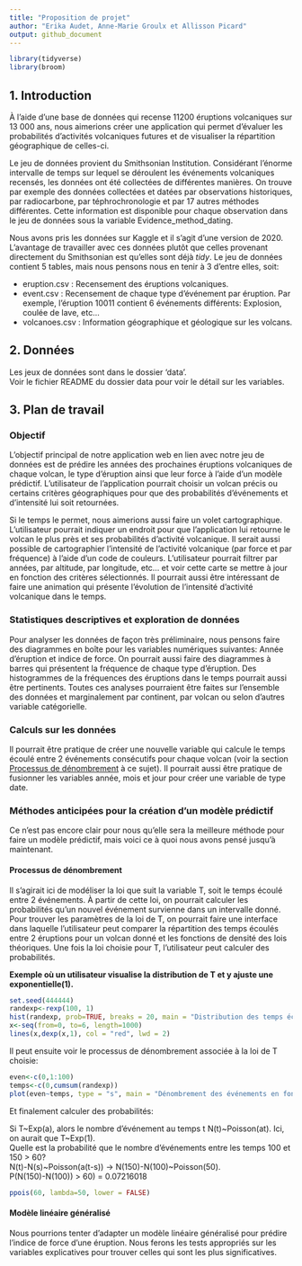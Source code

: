 ```yaml
---
title: "Proposition de projet"
author: "Erika Audet, Anne-Marie Groulx et Allisson Picard"
output: github_document
---
```


```r
library(tidyverse)
library(broom)
```

## 1. Introduction

À l’aide d’une base de données qui recense 11200 éruptions volcaniques sur 13 000 ans, nous aimerions créer une application qui permet d’évaluer les probabilités d’activités volcaniques futures et de visualiser la répartition géographique de celles-ci. 

Le jeu de données provient du Smithsonian Institution. Considérant l’énorme intervalle de temps sur lequel se déroulent les événements volcaniques recensés, les données ont été collectées de différentes manières. On trouve par exemple des données collectées et datées par observations historiques, par radiocarbone, par téphrochronologie et par 17 autres méthodes différentes. Cette information est disponible pour chaque observation dans le jeu de données sous la variable Evidence_method_dating. 

Nous avons pris les données sur Kaggle et il s’agit d’une version de 2020. L’avantage de travailler avec ces données plutôt que celles provenant directement du Smithsonian est qu’elles sont déjà *tidy*. Le jeu de données contient 5 tables, mais nous pensons nous en tenir à 3 d’entre elles, soit: 

- eruption.csv : Recensement des éruptions volcaniques. 
- event.csv : Recensement de chaque type d'événement par éruption. Par exemple, l'éruption 10011 contient 6 événements différents: Explosion, coulée de lave, etc...
- volcanoes.csv : Information géographique et géologique sur les volcans. 

## 2. Données

Les jeux de données sont dans le dossier 'data'.\
Voir le fichier README du dossier data pour voir le détail sur les variables.

## 3. Plan de travail

### Objectif

L’objectif principal de notre application web en lien avec notre jeu de données est de prédire les années des prochaines éruptions volcaniques de chaque volcan, le type d’éruption ainsi que leur force à l’aide d’un modèle prédictif. L’utilisateur de l’application pourrait choisir un volcan précis ou certains critères géographiques pour que des probabilités d’événements et d’intensité lui soit retournées. 

Si le temps le permet, nous aimerions aussi faire un volet cartographique. L’utilisateur pourrait indiquer un endroit pour que l’application lui retourne le volcan le plus près et ses probabilités d’activité volcanique. Il serait aussi possible de cartographier l’intensité de l’activité volcanique (par force et par fréquence) à l’aide d’un code de couleurs. L’utilisateur pourrait filtrer par années, par altitude, par longitude, etc... et voir cette carte se mettre à jour en fonction des critères sélectionnés. Il pourrait aussi être intéressant de faire une animation qui présente l’évolution de l’intensité d’activité volcanique dans le temps. 

### Statistiques descriptives et exploration de données
Pour analyser les données de façon très préliminaire, nous pensons faire des diagrammes en boîte pour les variables numériques suivantes: Année d'éruption et indice de force. On pourrait aussi faire des diagrammes à barres qui présentent la fréquence de chaque type d'éruption. Des histogrammes de la fréquences des éruptions dans le temps pourrait aussi être pertinents. Toutes ces analyses pourraient être faites sur l'ensemble des données et marginalement par continent, par volcan ou selon d'autres variable catégorielle.

### Calculs sur les données
Il pourrait être pratique de créer une nouvelle variable qui calcule le temps écoulé entre 2 événements consécutifs pour chaque volcan (voir la section [Processus de dénombrement] à ce sujet). Il pourrait aussi être pratique de fusionner les variables année, mois et jour pour créer une variable de type date.

### Méthodes anticipées pour la création d'un modèle prédictif
Ce n’est pas encore clair pour nous qu’elle sera la meilleure méthode pour faire un modèle prédictif, mais voici ce à quoi nous avons pensé jusqu’à maintenant. 

#### Processus de dénombrement 
Il s’agirait ici de modéliser la loi que suit la variable T, soit le temps écoulé entre 2 événements. À partir de cette loi, on pourrait calculer les probabilités qu’un nouvel événement survienne dans un intervalle donné. Pour trouver les paramètres de la loi de T, on pourrait faire une interface dans laquelle l’utilisateur peut comparer la répartition des temps écoulés entre 2 éruptions pour un volcan donné et les fonctions de densité des lois théoriques. Une fois la loi choisie pour T, l’utilisateur peut calculer des probabilités.

**Exemple où un utilisateur visualise la distribution de T et y ajuste une exponentielle(1).**
```r
set.seed(444444)
randexp<-rexp(100, 1)
hist(randexp, prob=TRUE, breaks = 20, main = "Distribution des temps écoulés entre 2 événements", xlab="Temps écoulé entre 2 événements", ylab="Proportion")
x<-seq(from=0, to=6, length=1000)
lines(x,dexp(x,1), col = "red", lwd = 2)

```


Il peut ensuite voir le processus de dénombrement associée à la loi de T choisie:
```r

even<-c(0,1:100)
temps<-c(0,cumsum(randexp))
plot(even~temps, type = "s", main = "Dénombrement des événements en fonction du temps écoulé", xlab="Temps écoulé", ylab="Nombre d'événements")

```

Et finalement calculer des probabilités:

Si T\~Exp(a), alors le nombre d'événement au temps t N(t)\~Poisson(at). Ici, on aurait que T\~Exp(1).\
Quelle est la probabilité que le nombre d'événements entre les temps 100 et 150 > 60? \
N(t)-N(s)\~Poisson(a(t-s)) -> N(150)-N(100)\~Poisson(50).\
P(N(150)-N(100)) > 60) = 0.07216018 \

```r
ppois(60, lambda=50, lower = FALSE)
```

#### Modèle linéaire généralisé
Nous pourrions tenter d'adapter un modèle linéaire généralisé pour prédire l'indice de force d'une éruption. Nous ferons les tests appropriés sur les variables explicatives pour trouver celles qui sont les plus significatives.

